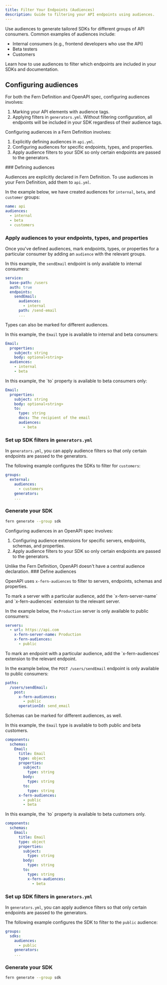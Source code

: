 ```yaml
---
title: Filter Your Endpoints (Audiences)
description: Guide to filtering your API endpoints using audiences.
---
```


<Markdown src="/snippets/pro-callout.mdx"/>

Use audiences to generate tailored SDKs for different groups of API consumers. Common examples of audiences include:
- Internal consumers (e.g., frontend developers who use the API)
- Beta testers
- Customers

Learn how to use audiences to filter which endpoints are included in your SDKs and documentation.


## Configuring audiences

For both the Fern Definition and OpenAPI spec, configuring audiences involves:
1. Marking your API elements with audience tags.
1. Applying filters in `generators.yml`. Without filtering configuration, all endpoints will
be included in your SDK regardless of their audience tags. 


<AccordionGroup>
<Accordion title="Fern Definition">

Configuring audiences in a Fern Definition involves:

1. Explicitly defining audiences in `api.yml`.
1. Configuring audiences for specific endpoints, types, and properties.
1. Apply audience filters to your SDK so only certain endpoints are passed to the generators.

<Steps>
### Defining audiences

Audiences are explicitly declared in Fern Definition.
To use audiences in your Fern Definition, add them to `api.yml`. 

In the example below, we have created audiences for `internal`, `beta`, and `customer` groups:

```yaml title='api.yml' {2-5}
name: api 
audiences: 
  - internal 
  - beta 
  - customers
```
### Apply audiences to your endpoints, types, and properties

Once you've defined audiences, mark endpoints, types, or properties for a
particular consumer by adding an `audience` with the relevant groups. 

<AccordionGroup>
<Accordion title="Endpoints">

In this example, the `sendEmail` endpoint is only available to internal consumers:

```yaml title='user.yml' {6-7}
service:
  base-path: /users
  auth: true
  endpoints:
    sendEmail:
      audiences:
        - internal
      path: /send-email
      ...
```
</Accordion>
<Accordion title="Types">

Types can also be marked for different audiences. 

In this example, the `Email` type is available to internal and beta consumers:

```yaml title='user.yml' {5-7}
Email: 
  properties:
    subject: string
    body: optional<string>
  audiences: 
    - internal
    - beta
```
</Accordion>
<Accordion title="Properties">
In this example, the `to` property is available to beta consumers only:

```yaml title='user.yml' {8-9}
Email: 
  properties:
    subject: string
    body: optional<string>
    to: 
      type: string
      docs: The recipient of the email
      audiences: 
        - beta
```
</Accordion>
</AccordionGroup>

### Set up SDK filters in `generators.yml`

In `generators.yml`, you can apply audience filters so that only certain
endpoints are passed to the generators. 

The following example configures the SDKs to filter for `customers`:

```yaml title='generators.yml' {3-4}
groups:
  external:
    audiences:
      - customers
    generators: 
    ...
```
### Generate your SDK

  ```bash
  fern generate --group sdk
  ```
</Steps>
</Accordion>
<Accordion title="OpenAPI">

Configuring audiences in an OpenAPI spec involves:

1. Configuring audience extensions for specific servers, endpoints, schemas, and properties.
1. Apply audience filters to your SDK so only certain endpoints are passed to the generators.

<Note>
    Unlike the Fern Definition, OpenAPI doesn't have a central audience declaration. 
</Note>

<Steps>
### Define audiences

OpenAPI uses `x-fern-audiences` to filter to servers, endpoints, schemas and properties.

<AccordionGroup>
<Accordion title="Servers">
To mark a server with a particular audience, add the `x-fern-server-name` and `x-fern-audiences` extension to the relevant server.

In the example below, the `Production` server is only available to public consumers:

```yaml title="openapi.yml" {3-5}
servers:
  - url: https://api.com
    x-fern-server-name: Production
    x-fern-audiences:
      - public
```
</Accordion>
<Accordion title="Endpoints">
To mark an endpoint with a particular audience, add the `x-fern-audiences` extension to the relevant endpoint.

In the example below, the `POST /users/sendEmail` endpoint is only available to public consumers:

```yaml title="openapi.yml" {4-5}
paths:
  /users/sendEmail:
    post:
      x-fern-audiences:
        - public
      operationId: send_email
```
</Accordion>
<Accordion title="Schemas">
Schemas can be marked for different audiences, as well.

In this example, the `Email` type is available to both public and beta customers.

```yaml title="openapi.yml" {13-15}
components:
  schemas:
    Email:
      title: Email
      type: object
      properties:
        subject:
          type: string
        body:
          type: string
        to:
          type: string
      x-fern-audiences:
        - public
        - beta
```
</Accordion>
<Accordion title="Properties">
In this example, the `to` property is available to beta customers only.

```yaml title="openapi.yml" {13-17}
components:
  schemas:
    Email:
      title: Email
      type: object
      properties:
        subject:
          type: string
        body:
          type: string
        to:
          type: string
          x-fern-audiences:
            - beta
```
</Accordion>

</AccordionGroup>

### Set up SDK filters in `generators.yml`

In `generators.yml`, you can apply audience filters so that only certain
endpoints are passed to the generators. 

The following example configures the SDK to filter to the `public` audience:

```yaml title="generators.yml" {3-4}
groups:
  sdks:
    audiences:
      - public
    generators:
    ...
```

### Generate your SDK

  ```bash
  fern generate --group sdk
  ```

</Steps>
</Accordion>
</AccordionGroup>
